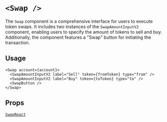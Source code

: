 
# `<Swap />`

The `Swap` component is a comprehensive interface for users to execute token swaps. It includes two instances of the `SwapAmountInputV2` component, enabling users to specify the amount of tokens to sell and buy. Additionally, the component features a "Swap" button for initiating the transaction.

## Usage

```tsx [code]
<Swap account={account}>
  <SwapAmountInputV2 label="Sell" token={fromToken} type="from" />
  <SwapAmountInputV2 label="Buy" token={toToken} type="to" />
  <SwapButton />
</Swap>
```

<App>
  <Swap>
    <SwapAmountInputV2
      label="Sell"
      token={{
        name: 'Ethereum',
        address: '',
        symbol: 'ETH',
        decimals: 18,
        image: 'https://wallet-api-production.s3.amazonaws.com/uploads/tokens/eth_288.png',
        chainId: 8453,
      }}
      type="from"
    />
    <SwapAmountInputV2
      label="Buy"
      token={{
        name: 'USDC',
        address: '0x833589fcd6edb6e08f4c7c32d4f71b54bda02913',
        symbol: 'USDC',
        decimals: 6,
        image:
          'https://d3r81g40ycuhqg.cloudfront.net/wallet/wais/44/2b/442b80bd16af0c0d9b22e03a16753823fe826e5bfd457292b55fa0ba8c1ba213-ZWUzYjJmZGUtMDYxNy00NDcyLTg0NjQtMWI4OGEwYjBiODE2',
        chainId: 8453,
      }}
      type="to"
    />
    <SwapButton />
  </Swap>
</App>

## Props

[`SwapReact`](/swap/types#SwapReact)
